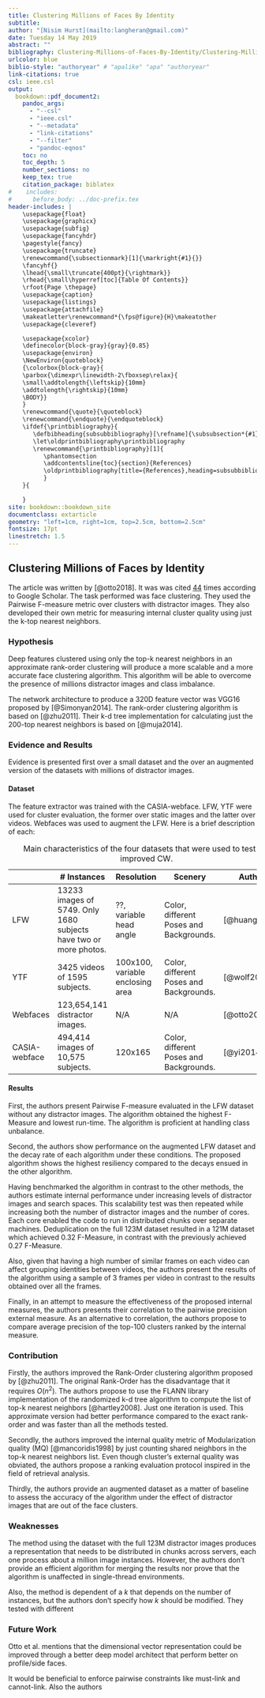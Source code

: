 ---
title: Clustering Millions of Faces By Identity
subtitle:
author: "[Nisim Hurst](mailto:langheran@gmail.com)"
date: Tuesday 14 May 2019
abstract: ""
bibliography: Clustering-Millions-of-Faces-By-Identity/Clustering-Millions-of-Faces-By-Identity.bib
urlcolor: blue
biblio-style: "authoryear" # "apalike" "apa" "authoryear"
link-citations: true
csl: ieee.csl
output:
  bookdown::pdf_document2:
    pandoc_args:
      - "--csl"
      - "ieee.csl"
      - "--metadata"
      - "link-citations"
      - "--filter"
      - "pandoc-eqnos"
    toc: no
    toc_depth: 5
    number_sections: no
    keep_tex: true
    citation_package: biblatex
#    includes:
#      before_body: ../doc-prefix.tex
header-includes: |
    \usepackage{float}
    \usepackage{graphicx}
    \usepackage{subfig}
    \usepackage{fancyhdr}
    \pagestyle{fancy}
    \usepackage{truncate}
    \renewcommand{\subsectionmark}[1]{\markright{#1}{}}
    \fancyhf{}
    \lhead{\small\truncate{400pt}{\rightmark}}
    \rhead{\small\hyperref[toc]{Table Of Contents}}
    \rfoot{Page \thepage}
    \usepackage{caption}
    \usepackage{listings}
    \usepackage{attachfile}
    \makeatletter\renewcommand*{\fps@figure}{H}\makeatother
    \usepackage{cleveref}

    \usepackage{xcolor}
    \definecolor{block-gray}{gray}{0.85}
    \usepackage{environ}
    \NewEnviron{quoteblock}
    {\colorbox{block-gray}{
    \parbox{\dimexpr\linewidth-2\fboxsep\relax}{
    \small\addtolength{\leftskip}{10mm}
    \addtolength{\rightskip}{10mm}
    \BODY}}
    }
    \renewcommand{\quote}{\quoteblock}
    \renewcommand{\endquote}{\endquoteblock}
    \ifdef{\printbibliography}{
       \defbibheading{subsubbibliography}[\refname]{\subsubsection*{#1}}
       \let\oldprintbibliography\printbibliography
       \renewcommand{\printbibliography}[1]{
          \phantomsection
          \addcontentsline{toc}{section}{References}
          \oldprintbibliography[title={References},heading=subsubbibliography]
          }
    }{

    }
site: bookdown::bookdown_site
documentclass: extarticle
geometry: "left=1cm, right=1cm, top=2.5cm, bottom=2.5cm"
fontsize: 17pt
linestretch: 1.5
---
\label{toc}

## Clustering Millions of Faces by Identity

The article was written by [@otto2018]. It was was cited [44](https://scholar.google.com/scholar?cites=9743611198042490448&as_sdt=2005&sciodt=0,5&hl=en) times according to Google Scholar. The task performed was face clustering. They used the Pairwise F-measure metric over clusters with distractor images. They also developed their own metric for measuring internal cluster quality using just the k-top nearest neighbors.

### Hypothesis
Deep features clustered using only the top-k nearest neighbors in an approximate rank-order clustering will produce a more scalable and a more accurate face clustering algorithm. This algorithm will be able to overcome the presence of millions distractor images and class imbalance.

The network architecture to produce a 320D feature vector was VGG16 proposed by [@Simonyan2014]. The rank-order clustering algorithm is based on [@zhu2011]. Their k-d tree implementation for calculating just the 200-top nearest neighbors is based on [@muja2014]. 

### Evidence and Results
Evidence is presented first over a small dataset and the over an augmented version of the datasets with millions of distractor images.

#### Dataset
The feature extractor was trained with the CASIA-webface. LFW, YTF were used for cluster evaluation, the former over static images and the latter over videos. Webfaces was used to augment the  LFW. Here is a brief description of each:

\small
|        |                            # Instances                            | Resolution |          Scenery          |     Author     |
| ------ | ----------------- | ---------- | ------------- | -------------- |
| LFW    | 13233 images of 5749. Only 1680 subjects have two or more photos. | ??, variable head angle |                         Color, different Poses and Backgrounds.| [@huang2008]   |
| YTF    | 3425 videos of 1595 subjects.                                     |      100x100, variable enclosing area      |            Color, different Poses and Backgrounds.                  | [@wolf2011]    |
| Webfaces |     123,654,141 distractor images.                                   |     N/A       | N/A | [@otto2018] |
| CASIA-webface     | 494,414 images of 10,575 subjects.                                             | 120x165    | Color, different Poses and Backgrounds.           | [@yi2014]    |
: \label{tab:table1} Main characteristics of the four datasets that were used to test the improved CW.

\normalsize

#### Results

First, the authors present Pairwise F-measure evaluated in the LFW dataset without any distractor images. The algorithm obtained the highest F-Measure and lowest run-time. The algorithm is proficient at handling class unbalance. 

Second, the authors show performance on the augmented LFW dataset and the decay rate of each algorithm under these conditions. The proposed algorithm shows the highest resiliency compared to the decays ensued in the other algorithm. 

Having benchmarked the algorithm in contrast to the other methods, the authors estimate internal performance under increasing levels of distractor images and search spaces. This scalability test was then repeated while increasing both the number of distractor images and the number of cores. Each core enabled the code to run in distributed chunks over separate machines. Deduplication on the full 123M dataset resulted in a 121M dataset which achieved 0.32 F-Measure, in contrast with the previously achieved 0.27 F-Measure.

Also, given that having a high number of similar frames on each video can affect grouping identities between videos, the authors present the results of the algorithm using a sample of 3 frames per video in contrast to the results obtained over all the frames. 

Finally, in an attempt to measure the effectiveness of the proposed internal measures, the authors presents their correlation to the pairwise precision external measure. As an alternative to correlation, the authors propose to compare average precision of the top-100 clusters ranked by the internal measure.

### Contribution

Firstly, the authors improved the Rank-Order clustering algorithm proposed by [@zhu2011]. The original Rank-Order has the disadvantage that it requires $O(n^2)$. The authors propose to use the FLANN library implementation of the randomized k-d tree algorithm to compute the list of top-k nearest neighbors [@hartley2008]. Just one iteration is used. This approximate version had better performance compared to the exact rank-order and was faster than all the methods tested.

Secondly, the authors improved the internal quality metric of Modularization quality (MQ) [@mancoridis1998] by just counting shared neighbors in the top-k nearest neighbors list. Even though cluster's external quality was obviated, the authors propose a ranking evaluation protocol inspired in the field of retrieval analysis.

Thirdly, the authors provide an augmented dataset as a matter of baseline to assess the accuracy of the algorithm under the effect of distractor images that are out of the face clusters.  

### Weaknesses
The method using the dataset with the full 123M distractor images produces a representation that needs to be distributed in chunks across servers, each one process about a million image instances. However, the authors don't provide an efficient algorithm for merging the results nor prove that the algorithm is unaffected in single-thread environments.

Also, the method is dependent of a $k$ that depends on the number of instances, but the authors don't specify how $k$  should be modified. They tested with different  

### Future Work

Otto et al. mentions that the dimensional vector representation could be improved through a better deep model architect that perform better on profile/side faces. 

It would be beneficial to enforce pairwise constraints like must-link and cannot-link. Also the authors 